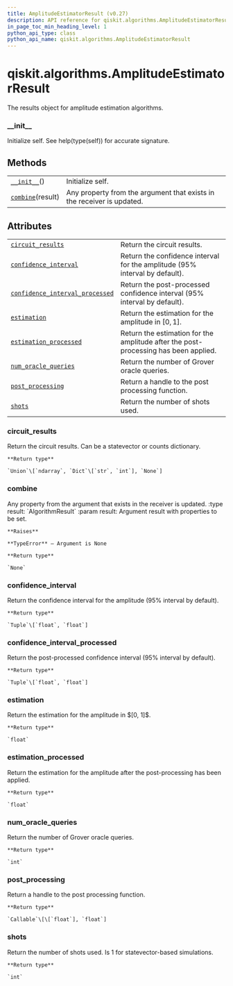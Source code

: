 ```yaml
---
title: AmplitudeEstimatorResult (v0.27)
description: API reference for qiskit.algorithms.AmplitudeEstimatorResult in qiskit v0.27
in_page_toc_min_heading_level: 1
python_api_type: class
python_api_name: qiskit.algorithms.AmplitudeEstimatorResult
---
```


<span id="qiskit-algorithms-amplitudeestimatorresult" />

# qiskit.algorithms.AmplitudeEstimatorResult

<Class id="qiskit.algorithms.AmplitudeEstimatorResult" isDedicatedPage={true} github="https://github.com/qiskit/qiskit/tree/stable/0.17/qiskit/algorithms/amplitude_estimators/amplitude_estimator.py" signature="AmplitudeEstimatorResult" modifiers="class">
  The results object for amplitude estimation algorithms.

  ### \_\_init\_\_

  <Function id="qiskit.algorithms.AmplitudeEstimatorResult.__init__" signature="__init__()">
    Initialize self. See help(type(self)) for accurate signature.
  </Function>

  ## Methods

  |                                                                                                                               |                                                                        |
  | ----------------------------------------------------------------------------------------------------------------------------- | ---------------------------------------------------------------------- |
  | [`__init__`](#qiskit.algorithms.AmplitudeEstimatorResult.__init__ "qiskit.algorithms.AmplitudeEstimatorResult.__init__")()    | Initialize self.                                                       |
  | [`combine`](#qiskit.algorithms.AmplitudeEstimatorResult.combine "qiskit.algorithms.AmplitudeEstimatorResult.combine")(result) | Any property from the argument that exists in the receiver is updated. |

  ## Attributes

  |                                                                                                                                                                                         |                                                                                     |
  | --------------------------------------------------------------------------------------------------------------------------------------------------------------------------------------- | ----------------------------------------------------------------------------------- |
  | [`circuit_results`](#qiskit.algorithms.AmplitudeEstimatorResult.circuit_results "qiskit.algorithms.AmplitudeEstimatorResult.circuit_results")                                           | Return the circuit results.                                                         |
  | [`confidence_interval`](#qiskit.algorithms.AmplitudeEstimatorResult.confidence_interval "qiskit.algorithms.AmplitudeEstimatorResult.confidence_interval")                               | Return the confidence interval for the amplitude (95% interval by default).         |
  | [`confidence_interval_processed`](#qiskit.algorithms.AmplitudeEstimatorResult.confidence_interval_processed "qiskit.algorithms.AmplitudeEstimatorResult.confidence_interval_processed") | Return the post-processed confidence interval (95% interval by default).            |
  | [`estimation`](#qiskit.algorithms.AmplitudeEstimatorResult.estimation "qiskit.algorithms.AmplitudeEstimatorResult.estimation")                                                          | Return the estimation for the amplitude in $[0, 1]$.                                |
  | [`estimation_processed`](#qiskit.algorithms.AmplitudeEstimatorResult.estimation_processed "qiskit.algorithms.AmplitudeEstimatorResult.estimation_processed")                            | Return the estimation for the amplitude after the post-processing has been applied. |
  | [`num_oracle_queries`](#qiskit.algorithms.AmplitudeEstimatorResult.num_oracle_queries "qiskit.algorithms.AmplitudeEstimatorResult.num_oracle_queries")                                  | Return the number of Grover oracle queries.                                         |
  | [`post_processing`](#qiskit.algorithms.AmplitudeEstimatorResult.post_processing "qiskit.algorithms.AmplitudeEstimatorResult.post_processing")                                           | Return a handle to the post processing function.                                    |
  | [`shots`](#qiskit.algorithms.AmplitudeEstimatorResult.shots "qiskit.algorithms.AmplitudeEstimatorResult.shots")                                                                         | Return the number of shots used.                                                    |

  ### circuit\_results

  <Attribute id="qiskit.algorithms.AmplitudeEstimatorResult.circuit_results">
    Return the circuit results. Can be a statevector or counts dictionary.

    **Return type**

    `Union`\[`ndarray`, `Dict`\[`str`, `int`], `None`]
  </Attribute>

  ### combine

  <Function id="qiskit.algorithms.AmplitudeEstimatorResult.combine" signature="combine(result)">
    Any property from the argument that exists in the receiver is updated. :type result: `AlgorithmResult` :param result: Argument result with properties to be set.

    **Raises**

    **TypeError** – Argument is None

    **Return type**

    `None`
  </Function>

  ### confidence\_interval

  <Attribute id="qiskit.algorithms.AmplitudeEstimatorResult.confidence_interval">
    Return the confidence interval for the amplitude (95% interval by default).

    **Return type**

    `Tuple`\[`float`, `float`]
  </Attribute>

  ### confidence\_interval\_processed

  <Attribute id="qiskit.algorithms.AmplitudeEstimatorResult.confidence_interval_processed">
    Return the post-processed confidence interval (95% interval by default).

    **Return type**

    `Tuple`\[`float`, `float`]
  </Attribute>

  ### estimation

  <Attribute id="qiskit.algorithms.AmplitudeEstimatorResult.estimation">
    Return the estimation for the amplitude in $[0, 1]$.

    **Return type**

    `float`
  </Attribute>

  ### estimation\_processed

  <Attribute id="qiskit.algorithms.AmplitudeEstimatorResult.estimation_processed">
    Return the estimation for the amplitude after the post-processing has been applied.

    **Return type**

    `float`
  </Attribute>

  ### num\_oracle\_queries

  <Attribute id="qiskit.algorithms.AmplitudeEstimatorResult.num_oracle_queries">
    Return the number of Grover oracle queries.

    **Return type**

    `int`
  </Attribute>

  ### post\_processing

  <Attribute id="qiskit.algorithms.AmplitudeEstimatorResult.post_processing">
    Return a handle to the post processing function.

    **Return type**

    `Callable`\[\[`float`], `float`]
  </Attribute>

  ### shots

  <Attribute id="qiskit.algorithms.AmplitudeEstimatorResult.shots">
    Return the number of shots used. Is 1 for statevector-based simulations.

    **Return type**

    `int`
  </Attribute>
</Class>


